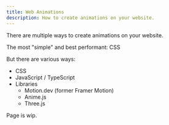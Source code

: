 ```yaml
---
title: Web Animations
description: How to create animations on your website.
---
```


There are multiple ways to create animations on your website.

The most "simple" and best performant: CSS

But there are various ways:
- CSS
- JavaScript / TypeScript
- Libraries
    - Motion.dev (former Framer Motion)
    - Anime.js
    - Three.js


Page is wip.